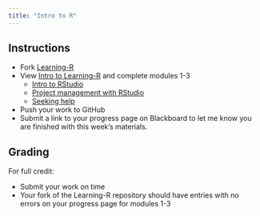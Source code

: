 ```yaml
---
title: "Intro to R"
---
```


<!--
# insert into Blackboard assignment with:
<iframe width="450" height="500" src="https://bifx552-24.github.io/CourseInfo/standalone/hw/H02Intro-to-R.html" title="Intro to R (Async)"></iframe>

Due Date: Sept 3 @ end of day
Points: 10
Display after: Aug 27 @ 5 PM
-->

## Instructions

* Fork [Learning-R](https://classroom.github.com/a/hvplt3LC)
* View [Intro to Learning-R](https://youtu.be/_A1GoJn_KD0) and complete modules 1-3
  * [Intro to RStudio](https://youtu.be/_98f-UMBMz4)
  * [Project management with RStudio](https://youtu.be/IB5mmtLH7QE)
  * [Seeking help](https://youtu.be/g-JqSPiOv6I)
* Push your work to GitHub
* Submit a link to your progress page on Blackboard to let me know you are finished with this week's materials.

## Grading

For full credit:

* Submit your work on time
* Your fork of the Learning-R repository should have entries with no errors on your progress page for modules 1-3
